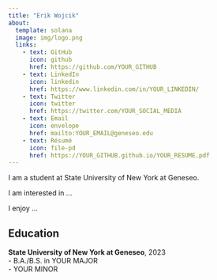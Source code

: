 ```yaml
---
title: "Erik Wojcik" 
about:
  template: solana
  image: img/logo.png
  links:
    - text: GitHub
      icon: github
      href: https://github.com/YOUR_GITHUB
    - text: LinkedIn
      icon: linkedin
      href: https://www.linkedin.com/in/YOUR_LINKEDIN/
    - text: Twitter
      icon: twitter
      href: https://twitter.com/YOUR_SOCIAL_MEDIA
    - text: Email
      icon: envelope
      href: mailto:YOUR_EMAIL@geneseo.edu
    - text: Résumé
      icon: file-pd
      href: https://YOUR_GITHUB.github.io/YOUR_RESUME.pdf
---
```



I am a student at State University of New York at Geneseo.

I am interested in ...

I enjoy ...


## Education

**State University of New York at Geneseo**, 2023<br>
- B.A./B.S. in YOUR MAJOR<br>
- YOUR MINOR
